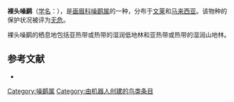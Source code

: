 {{Speciesbox
| name = 裸头噪鹛
| image = 
| status = LC | status_system = IUCN3.1
| genus = Garrulax
| species = calvus
| authority = {{link-en|理查德·鲍德勒·夏普|Richard Bowdler Sharpe|Sharpe}}, 1888
| range_map = 
}}

'''裸头噪鹛'''（[[学名|学名]]：{{lang|la|''Garrulax calvus''}}），是[[画眉科|画眉科]][[噪鹛属|噪鹛属]]的一种，分布于[[文莱|文莱]]和[[马来西亚|马来西亚]]。该物种的保护状况被评为[[无危|无危]]。

裸头噪鹛的栖息地包括亚热带或热带的湿润低地林和亚热带或热带的湿润山地林。

== 参考文献 ==
*{{cite web|url=http://www.birdlife.org/datazone/speciesfactsheet.php?id=7786&m=0|title=Garrulax calvus|publisher=[[国际鸟盟|BirdLife.org]]|accessdate=2011-06-27|archive-date=2014-03-02|archive-url=https://web.archive.org/web/20140302044207/http://www.birdlife.org/datazone/speciesfactsheet.php?id=7786&m=0|dead-url=no}}
{{Taxonbar|from=Q1091413}}

[[Category:噪鹛属|Category:噪鹛属]]
[[Category:由机器人创建的鸟类条目|Category:由机器人创建的鸟类条目]]